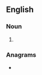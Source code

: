 ==English==

===Noun===
{{head|en|noun plural form}}

# {{plural of|rectifier|lang=en}}

===Anagrams===
* {{anagrams|en|a=ceefiirrst|certifiers}}